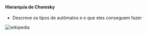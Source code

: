 






#### Hierarquia de Chomsky

-   Descreve os tipos de autômatos e o que eles conseguem fazer

![[wikipedia](https://en.wikipedia.org/wiki/Chomsky_hierarchy)](/image/image_290.png)



